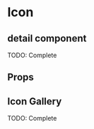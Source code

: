 

<Meta title="Atoms/Icon" component={Icon} />

# Icon

## detail component

TODO: Complete

<Preview>
  <Story
    name="default"
    parameters={{ decorators: [withKnobs, withA11y] }}
  >
    <Wrapper
      name="Alicorn"
      size={select("Size", ["1x", "2x", "3x", "4x", "5x"], "4x")}
      color={color("Color", "#2C3357")}
    />
  </Story>
</Preview>

## Props
<Props of={Icon} />

## Icon Gallery
TODO: Complete

<Preview>
  <Story name="Icon Gallery">
    <WrapGrid />
  </Story>
</Preview>
